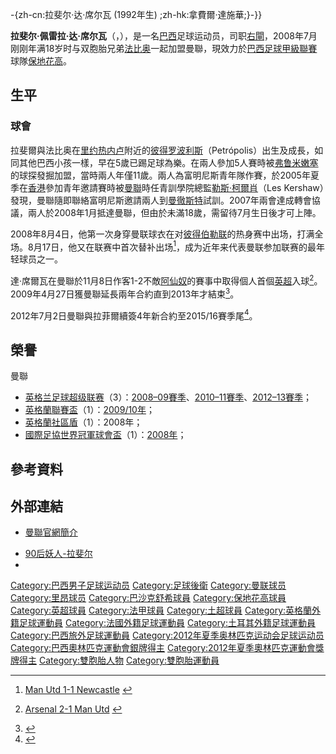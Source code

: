 {{noteta
|G1=MUFC|G2=足球|G3=EPL|G4=南美球會|G5=FAcup
|T=zh-hans:拉斐尔·达·席尔瓦;zh-hk:拉菲爾·達施華;zh-tw:拉斐爾·達·席爾瓦;
|1=zh-hans:拉斐尔;zh-hk:拉菲爾;zh-tw:拉斐爾;
|2=zh-hans:达·席尔瓦;zh-hk:達施華;zh-tw:達·席爾瓦;
}}
{{for|武漢卓爾足球員|拿費爾·達施華{{!}}-{zh-cn:拉斐尔·达·席尔瓦 (1992年生) ;zh-hk:拿費爾·達施華;}-}}
{{Football player infobox
|          playername = 拉斐爾·達施華<br />''Rafael da Silva''
| fullname       = Rafael Pereira da Silva<ref>{{cite web |title=Premier League clubs submit squad lists |url=http://www.premierleague.com/content/dam/premierleague/site-content/News/publications/squad-lists/squad-lists-february-2012.pdf |work=PremierLeague.com |publisher=Premier League |page=24 |format=PDF |date=2 February 2012 |accessdate=2 February 2012 |archive-date=2012-02-27 |archive-url=https://web.archive.org/web/20120227041058/http://www.premierleague.com/content/dam/premierleague/site-content/News/publications/squad-lists/squad-lists-february-2012.pdf |dead-url=no }}</ref>
| image          = Zenit-Lion15 (8).jpg
| image_size     = 200
|      countryofbirth = 巴西[[里约热内卢|里约热内卢]]
| birth_date     = {{birth date and age|1990|7|9|df=y}}
| height         = {{height|m=1.72}}<ref>{{cite web |title=Player Profile: Rafael da Silva |url=http://www.premierleague.com/en-gb/players/profile.html/rafael |publisher=Premier League |accessdate=31 July 2012 |archive-date=2013-10-09 |archive-url=https://web.archive.org/web/20131009185643/http://www.premierleague.com/en-gb/players/profile.html/rafael |dead-url=yes }}</ref>
|            position = [[右閘|右閘]]
| currentclub = [[保地花高足球競賽會|保地花高]]
| clubnumber = 7
|         youthyears1 = 2005–2008 |youthclubs1 = [[富明尼斯足球會|富明尼斯]]
|              years1 = 2008–2015 |clubs1 = [[曼徹斯特聯足球俱樂部|曼聯]]   |caps1 = 109 |goals1 = 5
|              years2 = 2015–2020 |clubs2 = [[奥林匹克里昂|里昂]]  |caps2 = 103  |goals2 = 2
| years3 = 2020–2021
| clubs3 = [[伊斯坦堡巴沙克舒希足球會|巴沙克舒希]]
| caps3 = 21
| goals3 = 0
| years4 = 2021–
| clubs4 = [[保地花高足球競賽會|保地花高]]
| caps4 = 0
| goals4 = 0
|      nationalyears1 = 2007       |nationalteam1 = [[巴西17歲以下國家足球隊|巴西U17]] |nationalcaps1 = 12 |nationalgoals1 = 0 
|      nationalyears2 = 2012       |nationalteam2 = [[巴西23歲以下國家足球隊|巴西U23]] |nationalcaps2 = 7  |nationalgoals2 = 1 
|      nationalyears3 = 2012     |nationalteam3 = [[巴西國家足球隊|巴西]]            |nationalcaps3 = 2  |nationalgoals3 = 0 
| medaltemplates = {{MedalCountry| {{BRA}}}} {{MedalSport|男子[[夏季奥林匹克运动会足球比赛|足球]]}} 
{{MedalSilver|[[2012年夏季奧林匹克運動會|2012年倫敦]]|[[2012年夏季奧林匹克運動會足球比賽|團隊]]}}
|            pcupdate = 2020年9月8日
|            ntupdate = 2014年12月28日07:54(UTC)
|}}

'''拉斐尔·佩雷拉·达·席尔瓦'''（{{lang-pt|'''Rafael Pereira da Silva'''}}，{{bd|1990年|7月9日|catidx=Da Silva, Rafael}}），是一名[[巴西|巴西]]足球运动员，司职[[右閘|右閘]]，2008年7月刚刚年满18岁时与双胞胎兄弟[[法比奥·达·席尔瓦|法比奥]]一起加盟曼聯，現效力於[[巴西足球甲級聯賽|巴西足球甲級聯賽]]球隊[[保地花高足球競賽會|保地花高]]。

== 生平 ==
=== 球會 ===
拉斐爾與法比奥在[[里约热内卢|里约热内卢]]附近的[[彼得罗波利斯|彼得罗波利斯]]（Petrópolis）出生及成長，如同其他巴西小孩一樣，早在5歲已踢足球為樂。在兩人參加5人賽時被[[弗鲁米嫩塞|弗鲁米嫩塞]]的球探發掘加盟，當時兩人年僅11歲。兩人為富明尼斯青年隊作賽，於2005年夏季在[[香港|香港]]參加青年邀請賽時被[[曼聯|曼聯]]時任青訓學院總監[[勒斯·柯爾肖|勒斯·柯爾肖]]（Les Kershaw）發現，曼聯隨即聯絡富明尼斯邀請兩人到[[曼徹斯特|曼徹斯特]]試訓。2007年兩會達成轉會協議，兩人於2008年1月抵達曼聯，但由於未滿18歲，需留待7月生日後才可上陣。

2008年8月4日，他第一次身穿曼联球衣在对[[彼得伯勒联足球俱乐部|彼得伯勒联]]的热身赛中出场，打满全场。8月17日，他又在联赛中首次替补出场<ref>{{en}} [http://news.bbc.co.uk/sport2/hi/football/eng_prem/7551173.stm Man Utd 1-1 Newcastle] {{WebCite|url=https://www.webcitation.org/6H3yXofVD?url=http://news.bbc.co.uk/sport2/hi/football/eng_prem/7551173.stm |date=20130602004550 |dateformat=iso }}</ref>，成为近年来代表曼联参加联赛的最年轻球员之一。

達·席爾瓦在曼聯於11月8日作客1-2不敵[[阿仙奴|阿仙奴]]的賽事中取得個人首個[[英超|英超]]入球<ref>{{en}} [http://news.bbc.co.uk/sport2/hi/football/eng_prem/7697409.stm Arsenal 2-1 Man Utd] {{Wayback|url=http://news.bbc.co.uk/sport2/hi/football/eng_prem/7697409.stm |date=20201122204106 }}</ref>。2009年4月27日獲曼聯延長兩年合約直到2013年才結束<ref name="Rafael contract">{{cite news |language=en |url=http://news.bbc.co.uk/sport2/hi/football/teams/m/man_utd/8020724.stm |title=Rafael extends Man Utd contract |publisher=[[BBC|BBC]] Sport |date=2009-04-27 |accessdate=2009-04-28 |archive-date=2013-06-13 |archive-url=https://www.webcitation.org/6HM7K7dxw?url=http://news.bbc.co.uk/sport2/hi/football/teams/m/man_utd/8020724.stm |dead-url=no }}</ref>。

2012年7月2日曼聯與拉菲爾續簽4年新合約至2015/16賽季尾<ref>{{cite news |url=http://www.manutd.com/en/News-And-Features/Football-News/2012/Jul/rafael-signs-contract-extension.aspx |publisher=Manutd.com |title=Rafael pens new deal |date=2012年7月2日 |accessdate=2012年12月1日 |archive-date=2013年2月12日 |archive-url=https://www.webcitation.org/6ENwWIAKU?url=http://www.manutd.com/en/News-And-Features/Football-News/2012/Jul/rafael-signs-contract-extension.aspx |dead-url=no }}{{en}}</ref>。

== 榮譽 ==
;曼聯
* [[英格兰足球超级联赛|英格兰足球超级联赛]]（3）：[[2008–09賽季英格蘭超級聯賽|2008–09賽季]]、[[2010–11賽季英格蘭超級聯賽|2010–11賽季]]、[[2012–13賽季英格蘭超級聯賽|2012–13賽季]]；
* [[英格蘭聯賽盃|英格蘭聯賽盃]]（1）：[[2010年英格蘭聯賽盃決賽|2009/10年]]；
* [[英格蘭社區盾|英格蘭社區盾]]（1）：2008年；
* [[國際足協世界冠軍球會盃|國際足協世界冠軍球會盃]]（1）：[[2008年世界冠軍球會盃|2008年]]；

== 參考資料 ==
{{Reflist}}

== 外部連結 ==
* {{en}}[https://web.archive.org/web/20160303165815/http://www.manutd.com/default.sps?pagegid=%7BFE60904B-C2A8-4E60-9B05-700DBBC29BBC%7D&section=playerProfile&teamid=458&bioid=93371 曼聯官網簡介]
* [http://www.soccer90s.cn/rafael/  90后妖人-拉斐尔]{{Dead link|date=2019年6月 |bot=InternetArchiveBot |fix-attempted=yes }}
* {{soccerbase|49556|拉斐尔·达·席尔瓦}}

{{2012年奥运会男子足球巴西参赛名单}}

{{DEFAULTSORT:Da Silva, Rafael}}
[[Category:巴西男子足球运动员|Category:巴西男子足球运动员]]
[[Category:足球後衛|Category:足球後衛]]
[[Category:曼联球员|Category:曼联球员]]
[[Category:里昂球员|Category:里昂球员]]
[[Category:巴沙克舒希球員|Category:巴沙克舒希球員]]
[[Category:保地花高球員|Category:保地花高球員]]
[[Category:英超球員|Category:英超球員]]
[[Category:法甲球員|Category:法甲球員]]
[[Category:土超球員|Category:土超球員]]
[[Category:英格蘭外籍足球運動員|Category:英格蘭外籍足球運動員]]
[[Category:法國外籍足球運動員|Category:法國外籍足球運動員]]
[[Category:土耳其外籍足球運動員|Category:土耳其外籍足球運動員]]
[[Category:巴西旅外足球運動員|Category:巴西旅外足球運動員]]
[[Category:2012年夏季奥林匹克运动会足球运动员|Category:2012年夏季奥林匹克运动会足球运动员]]
[[Category:巴西奧林匹克運動會銀牌得主|Category:巴西奧林匹克運動會銀牌得主]]
[[Category:2012年夏季奧林匹克運動會獎牌得主|Category:2012年夏季奧林匹克運動會獎牌得主]]
[[Category:雙胞胎人物|Category:雙胞胎人物]]
[[Category:雙胞胎運動員|Category:雙胞胎運動員]]